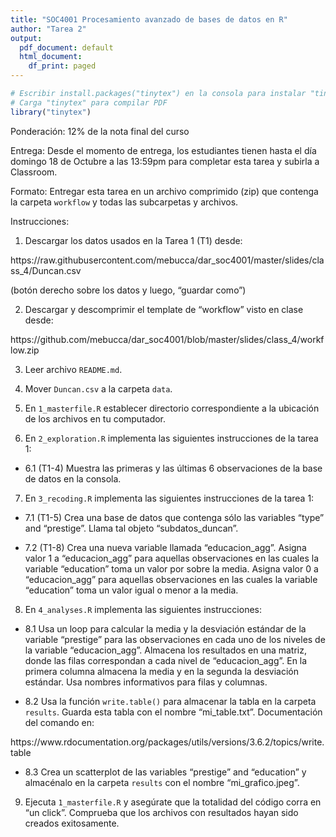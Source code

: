 ```yaml
---
title: "SOC4001 Procesamiento avanzado de bases de datos en R"
author: "Tarea 2"
output:
  pdf_document: default
  html_document:
    df_print: paged
---
```


```r
# Escribir install.packages("tinytex") en la consola para instalar "tinytex"
# Carga "tinytex" para compilar PDF
library("tinytex")
```

Ponderación: 12% de la nota final del curso

Entrega: Desde el momento de entrega, los estudiantes tienen hasta el día domingo 18 de Octubre a las 13:59pm para completar esta tarea y subirla a Classroom. 

Formato: Entregar esta tarea en un archivo comprimido (zip) que contenga la carpeta `workflow` y todas las subcarpetas y archivos. 

Instrucciones: 

1) Descargar los datos usados en la Tarea 1 (T1) desde:

https://raw.githubusercontent.com/mebucca/dar_soc4001/master/slides/class_4/Duncan.csv


(botón derecho sobre los datos y luego, "guardar como")


2) Descargar y descomprimir el template de "workflow" visto en clase desde:

https://github.com/mebucca/dar_soc4001/blob/master/slides/class_4/workflow.zip


3) Leer archivo `README.md`.


4) Mover `Duncan.csv` a la carpeta `data`.


5) En `1_masterfile.R` establecer directorio correspondiente a la ubicación de los archivos en tu computador.


6) En `2_exploration.R` implementa las siguientes instrucciones de la tarea 1:


  - 6.1 (T1-4) Muestra las primeras y las últimas 6 observaciones de la base de datos en la consola.


7) En `3_recoding.R` implementa las siguientes instrucciones de la tarea 1:


  - 7.1 (T1-5)  Crea una base de datos que contenga sólo las variables "type" and "prestige". Llama tal objeto "subdatos_duncan". 


  - 7.2 (T1-8) Crea una nueva variable llamada "educacion_agg". Asigna valor 1 a "educacion_agg" para aquellas observaciones en las cuales la variable "education" toma un valor por sobre la media. Asigna valor 0 a "educacion_agg" para aquellas observaciones en las cuales la variable "education" toma un valor igual o menor a la media.


8) En `4_analyses.R` implementa las siguientes instrucciones:


  - 8.1 Usa un loop para calcular la media y la desviación estándar de la variable "prestige" para las observaciones en cada uno de los niveles de la variable "educacion_agg". Almacena los resultados en una matriz, donde las filas correspondan a cada nivel de "educacion_agg". En la primera columna almacena la media y en la segunda la desviación estándar. Usa nombres informativos para filas y columnas. 
  
  
  - 8.2 Usa la función `write.table()` para almacenar la tabla en la carpeta `results`. Guarda esta tabla con el nombre "mi_table.txt". Documentación del comando en:
  
  https://www.rdocumentation.org/packages/utils/versions/3.6.2/topics/write.table


  - 8.3 Crea un scatterplot de las variables "prestige" and "education" y almacénalo en la carpeta `results` con el nombre "mi_grafico.jpeg".
 

9) Ejecuta `1_masterfile.R` y asegúrate que la totalidad del código corra en "un click". Comprueba que los archivos con resultados hayan sido creados exitosamente.


